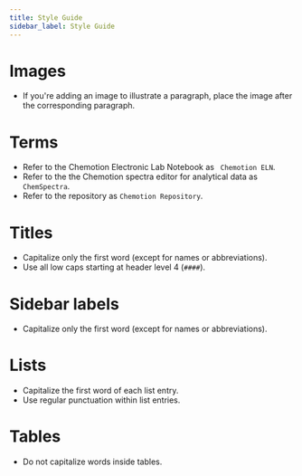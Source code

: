 ```yaml
---
title: Style Guide
sidebar_label: Style Guide
---
```


# Images

- If you're adding an image to illustrate a paragraph, place the image after the corresponding paragraph.

# Terms

- Refer to the Chemotion Electronic Lab Notebook as ` Chemotion ELN`.
- Refer to the the Chemotion spectra editor for analytical data as `ChemSpectra`.
- Refer to the repository as `Chemotion Repository`.

# Titles

- Capitalize only the first word (except for names or abbreviations).
- Use all low caps starting at header level 4 (`####`).

# Sidebar labels

- Capitalize only the first word (except for names or abbreviations).

# Lists

- Capitalize the first word of each list entry.
- Use regular punctuation within list entries.

# Tables

- Do not capitalize words inside tables.
